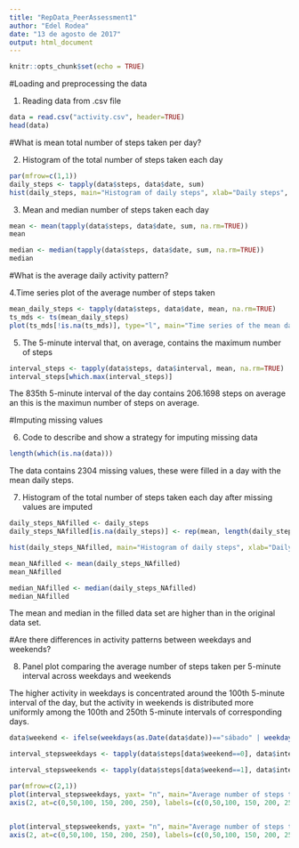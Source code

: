 ```yaml
---
title: "RepData_PeerAssessment1"
author: "Edel Rodea"
date: "13 de agosto de 2017"
output: html_document
---
```


```r
knitr::opts_chunk$set(echo = TRUE)
```
#Loading and preprocessing the data

1. Reading data from .csv file
```r
data = read.csv("activity.csv", header=TRUE)
head(data)
```

#What is mean total number of steps taken per day?

2. Histogram of the total number of steps taken each day
```r
par(mfrow=c(1,1))
daily_steps <- tapply(data$steps, data$date, sum)
hist(daily_steps, main="Histogram of daily steps", xlab="Daily steps", ylim=c(0, 40))
```

3. Mean and median number of steps taken each day
```r
mean <- mean(tapply(data$steps, data$date, sum, na.rm=TRUE))
mean

median <- median(tapply(data$steps, data$date, sum, na.rm=TRUE))
median
```

#What is the average daily activity pattern?

4.Time series plot of the average number of steps taken
```r
mean_daily_steps <- tapply(data$steps, data$date, mean, na.rm=TRUE)
ts_mds <- ts(mean_daily_steps)
plot(ts_mds[!is.na(ts_mds)], type="l", main="Time series of the mean daily steps", xlab="Day", ylab="Mean daily steps", ylim=c(0,80))
```

5. The 5-minute interval that, on average, contains the maximum number of steps
```r
interval_steps <- tapply(data$steps, data$interval, mean, na.rm=TRUE)
interval_steps[which.max(interval_steps)]
```
The 835th 5-minute interval of the day contains 206.1698 steps on average an this is the maximun number of steps on average.

#Imputing missing values

6. Code to describe and show a strategy for imputing missing data
```r
length(which(is.na(data)))
```
The data contains 2304 missing values, these were filled in a day with the mean daily steps.

7. Histogram of the total number of steps taken each day after missing values are imputed
```r
daily_steps_NAfilled <- daily_steps
daily_steps_NAfilled[is.na(daily_steps)] <- rep(mean, length(daily_steps_NAfilled[is.na(daily_steps)]))

hist(daily_steps_NAfilled, main="Histogram of daily steps", xlab="Daily steps", ylim=c(0, 40))

mean_NAfilled <- mean(daily_steps_NAfilled)
mean_NAfilled

median_NAfilled <- median(daily_steps_NAfilled)
median_NAfilled
```
The mean and median in the filled data set are higher than in the original data set.

#Are there differences in activity patterns between weekdays and weekends?

8. Panel plot comparing the average number of steps taken per 5-minute interval across weekdays and weekends

The higher activity in weekdays is concentrated around the 100th 5-minute interval of the day, but the activity in weekends is distributed more uniformly among the 100th and 250th 5-minute intervals of corresponding days. 
```r
data$weekend <- ifelse(weekdays(as.Date(data$date))=="sábado" | weekdays(as.Date(data$date))=="domingo", 1, 0)

interval_stepsweekdays <- tapply(data$steps[data$weekend==0], data$interval[data$weekend==0], mean, na.rm=TRUE)

interval_stepsweekends <- tapply(data$steps[data$weekend==1], data$interval[data$weekend==1], mean, na.rm=TRUE)

par(mfrow=c(2,1))
plot(interval_stepsweekdays, yaxt= "n", main="Average number of steps taken\n per 5-minute interval across weekdays", xlab="5-minute interval", ylab="Mean number of steps", ylim=c(0,250), xlim=c(0,300), type="l", col="blue")
axis(2, at=c(0,50,100, 150, 200, 250), labels=(c(0,50,100, 150, 200, 250)), cex.axis=0.8)


plot(interval_stepsweekends, yaxt= "n", main="Average number of steps taken\n per 5-minute interval across weekends", xlab="5-minute interval", ylab="Mean number of steps", ylim=c(0,250), xlim=c(0,300), type="l", col="red")
axis(2, at=c(0,50,100, 150, 200, 250), labels=(c(0,50,100, 150, 200, 250)), cex.axis=0.8)
```
